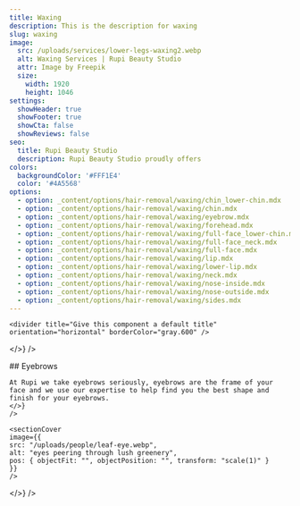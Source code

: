 ```yaml
---
title: Waxing
description: This is the description for waxing
slug: waxing
image:
  src: /uploads/services/lower-legs-waxing2.webp
  alt: Waxing Services | Rupi Beauty Studio
  attr: Image by Freepik
  size:
    width: 1920
    height: 1046
settings:
  showHeader: true
  showFooter: true
  showCta: false
  showReviews: false
seo:
  title: Rupi Beauty Studio
  description: Rupi Beauty Studio proudly offers
colors:
  backgroundColor: '#FFF1E4'
  color: '#4A5568'
options:
  - option: _content/options/hair-removal/waxing/chin_lower-chin.mdx
  - option: _content/options/hair-removal/waxing/chin.mdx
  - option: _content/options/hair-removal/waxing/eyebrow.mdx
  - option: _content/options/hair-removal/waxing/forehead.mdx
  - option: _content/options/hair-removal/waxing/full-face_lower-chin.mdx
  - option: _content/options/hair-removal/waxing/full-face_neck.mdx
  - option: _content/options/hair-removal/waxing/full-face.mdx
  - option: _content/options/hair-removal/waxing/lip.mdx
  - option: _content/options/hair-removal/waxing/lower-lip.mdx
  - option: _content/options/hair-removal/waxing/neck.mdx
  - option: _content/options/hair-removal/waxing/nose-inside.mdx
  - option: _content/options/hair-removal/waxing/nose-outside.mdx
  - option: _content/options/hair-removal/waxing/sides.mdx
---
```


<section
  title="Rupi Logo"
  settings={{
    width: "full",
    backgroundColor: "#FFF1E4",
    color: "#4A5568",
    contained: true,
    centerContent: true
  }}
  body={<>
    <logo title="Rupi Beauty Studio Logo" />

    <divider title="Give this component a default title" orientation="horizontal" borderColor="gray.600" />
  </>}
/>

<section
  title="Eyebrow Details"
  settings={{
    width: "4xl",
    color: "gray.700",
    bg: "bg",
    spacing: { px: "12", py: "12", mx: "auto", my: "24" },
    decorative: {
      border: "2px",
      borderColor: "gray.500",
      rounded: "lg",
      shadow: "xl"
    },
    typography: {
      fontFamily: "body",
      fontSize: "4xl",
      fontWeight: "normal",
      lineHeight: "taller",
      letterSpacing: "normal",
      textAlign: "left",
      textDecoration: "none",
      textOverflow: "clip",
      textTransform: "none"
    },
    maxW: "",
    backgroundColor: "",
    contained: false,
    centerContent: true,
    flex: { direction: "column-reverse", justify: "center", align: "center" }
  }}
  body={<>
    <box
    title="Content"
    settings={{
    box: {
    display: "block",
    position: "static",
    top: "auto",
    right: "auto",
    bottom: "auto",
    left: "auto",
    overflow: "visible",
    visibility: "",
    opacity: "1",
    zIndex: "auto"
    },
    spacing: { px: 6, py: 12, mx: 0, my: 0 },
    decorative: {
    border: "none",
    borderColor: "transparent",
    rounded: 0,
    shadow: "none"
    },
    typography: {
    fontFamily: "body",
    fontSize: "base",
    fontWeight: "normal",
    lineHeight: "base",
    letterSpacing: "normal",
    textAlign: "left",
    textDecoration: "none",
    textOverflow: "none",
    textTransform: "none"
    }
    }}
    body={<>
    ## Eyebrows

    At Rupi we take eyebrows seriously, eyebrows are the frame of your face and we use our expertise to help find you the best shape and finish for your eyebrows.
    </>}
    />

    <sectionCover
    image={{
    src: "/uploads/people/leaf-eye.webp",
    alt: "eyes peering through lush greenery",
    pos: { objectFit: "", objectPosition: "", transform: "scale(1)" }
    }}
    />
  </>}
/>
